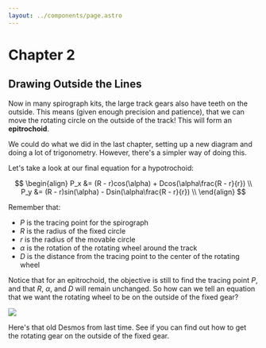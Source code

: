 ```yaml
---
layout: ../components/page.astro
---
```



# Chapter 2

## Drawing Outside the Lines

Now in many spirograph kits, the large track gears also have teeth on the outside. This means (given enough precision and patience), that we can move the rotating circle on the outside of the track! This will form an **epitrochoid**.

We could do what we did in the last chapter, setting up a new diagram and doing a lot of trigonometry. However, there's a simpler way of doing this.

Let's take a look at our final equation for a hypotrochoid:

$$
\begin{align}
P_x &= (R - r)cos(\alpha) + Dcos(\alpha\frac{R - r}{r}) \\
P_y &= (R - r)sin(\alpha) - Dsin(\alpha\frac{R - r}{r}) \\
\end{align}
$$

Remember that:

-   $P$ is the tracing point for the spirograph
-   $R$ is the radius of the fixed circle
-   $r$ is the radius of the movable circle
-   $\alpha$ is the rotation of the rotating wheel around the track
-   $D$ is the distance from the tracing point to the center of the rotating wheel

Notice that for an epitrochoid, the objective is still to find the tracing point $P$, and that $R$, $\alpha$, and $D$ will remain unchanged. So how can we tell an equation that we want the rotating wheel to be on the outside of the fixed gear?

<img src="/spirographs/assets/outer1.jpg" />

Here's that old Desmos from last time. See if you can find out how to get the rotating gear on the outside of the fixed gear.

<Desmos link="https://www.desmos.com/calculator/tkzrntuzyp" />
<Hints />
